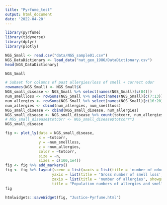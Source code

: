 ```yaml
---
title: "Pyrfume_test"
output: html_document
date: '2022-04-20'
---
```


```r
library(pyrfume)
library(tidyverse)
library(dplyr)
library(plotly)
```


```r
NGS_Small <- read.csv("data/NGS_sample01.csv")
NGS_DataDictionary <- load_data("nat_geo_1986/DataDictionary.csv")
head(NGS_DataDictionary)
```

```r
NGS_Small

```

```r
# Subset for columns of past allergies/loss of smell + correct odor 
rownames(NGS_Small) <- NGS_Small$X
NGS_small_disease <- NGS_Small %>% select(names(NGS_Small)[c(84)])
num_smellloss <- rowSums(NGS_Small %>% select(names(NGS_Small)[c(7:13)]))
num_allergies <- rowSums(NGS_Small %>% select(names(NGS_Small)[c(16:20)]))
num_allergies <- cbind(num_allergies, num_smellloss)
NGS_small_disease <- cbind(NGS_small_disease, num_allergies)
NGS_small_disease <- NGS_small_disease %>% count(totcorr, num_allergies, num_smellloss)
# NGS_small_disease$totcorr <- NGS_small_disease$totcorr*3
NGS_small_disease
```


```r
fig <- plot_ly(data = NGS_small_disease, 
               x = ~totcorr, 
               y = ~num_smellloss, 
               z = ~num_allergies,
               color = ~totcorr, 
               size = ~n, 
               sizes = c(100,1e4))
fig <- fig %>% add_markers()
fig <- fig %>% layout(scene = list(xaxis = list(title = 'number of odors correct'),
                     yaxis = list(title = 'Gross number of smell loss', showgrid = FALSE),
                     zaxis = list(title = 'number of allergies', showgrid = FALSE)),
                     title = "Population numbers of allergies and smell loss on predicting odor")
fig

htmlwidgets::saveWidget(fig, "Justice-Pyrfume.html")

```


